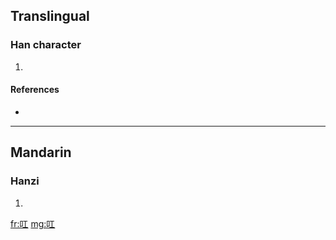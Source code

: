 ==Translingual==

===Han character===
{{Han char|rn=30|rad=口|as=03|sn=6|four=|canj=口一 (RM)|ids=⿰[[口]][[工]]}}

# {{defn|Han|sort=口03}}

====References====
* {{Han ref|kx=0174.100|dkj=03271|dj=0387.020|hdz=10576.040|uh=53FF|ud=21503}}

----

==Mandarin==

===Hanzi===
{{cmn-hanzi|pin=[[hōng]] ([[hong1]])|wg=hung<sup>1</sup>}}

# {{defn|Mandarin}}

[[fr:叿]]
[[mg:叿]]